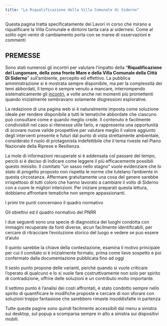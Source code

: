 ```yaml
---
title: "La Riqualificazione della Villa Comunale di Siderno"
---
```


Questa pagina tratta specificatamente dei Lavori in corso che mirano a riqualificare la Villa Comunale e dintorni tanta cara ai sidernesi. 
Come al solito ogni vento di cambiamento porta con se maree di osservazioni e commenti


## **PREMESSE**

Sono stati numerosi gli incontri per valutare l’impatto della “**Riqualificazione del Lungomare, della zona fronte Mare e della Villa Comunale della Città Di Siderno**” sull’ambiente, percepito ed effettivo. La  pubblica amministrazione si è mostrata sempre disponibile, ma per la complessità dei temi abbordati, il tempo è sempre venuto a mancare, interrompendo sistematicamente gli [incontri](incontri.qmd), a volte anche nei momenti più promettenti quando inizialmente sembravano solamente disgressioni esplorative.

La redazione di una pagina web si è naturalmente imposta come soluzione ideale per rendere disponibile a tutti le tematiche abbordate che ciascuno può consultare come e quando meglio crede. Il contenuto è facilmente condivisibili nel caso si ritenesse utile farlo, e rappresenta una opportunità di scovare nuove valide prospettive per valutare meglio il valore aggiunto degli interventi presente e futuri dal punto di vista strettamente ambientale, considerato il ruolo di protagonista indefettibile che il tema riveste nel Piano Nazionale della Riprese e Resilienza.

La mole di informazioni recuperate si è addensata col passare del tempo, perciò si è deciso di indicare come leggere il più efficacemente possibili questo minisito. Il comitato "un sasso nello stagno" vuole evidenziare che lo stato di progetto proposto non rispetta le norme che tutelano l'ambiente in questa circostanza. Affermare gratuitamente una cosa del genere sarebbe irrispettoso di tutti coloro che hanno lavorato a cambiare il volto di Siderno con a cuore le migliori intenzioni.  Per iniziare preparati questa lettura, dobbiamo affrontare tematiche non sempre appassionanti.

I primi tre punti concernano il quadro normativo

 Gli obiettivi ed il quadro normativo del PNRR

I due seguenti sono una specie di diagnostica dei luoghi condotta con immagini recuperate da fonti diverse, alcun facilmente identificabili, per cercare di ritracciare l'evoluzione storico del luogo e vedere se puo essere d'aiuto

Il quinto sarebbe la chiave della contestazione, esamina il motivo principale per cui il comitato si è inizialmente formato, prima come lieve sospetto e poi confermato dalla documentazione pubblicata fino ad oggi

Il sesto punto propone delle varianti, perchè quando si vuole criticare l'operato di qualcuno e lo si vuole fare costruttivamente non solo per spirito di contradizione, offrire delle soluzioni è un contributo molto importante.

Il settimo punto è l'analisi dei costi affrontati, è stato condotto sempre nello spirito di quantificare le modifiche proposte e cercare di non sforare con soluzioni troppo fantasiose che sarebbero rimaste insoddisfatte in partenza

Tutte queste pagine sono quindi facilmente accessibili dal menu a sinistra sui desktop, sul popup a scomparsa sempre in alto a sinistra sui dispositivi mobili.


[comment]: # (**IL PIANO NAZIONALE DI RIPRESA E RESILIENZA.**)
[comment]: # (**PNRR & LA TUTELLA DEI BENI CULTURALI E DEL PAESAGGIO.**)
[comment]: # (**LA TUTELLA DEL VERDE URBANO NELL'AMBITO DELL PNRR**)
[comment]: # (**LA PERTINENZA DEL PROGETTO**)
[comment]: # (**le varianti**)
[comment]: # (**ANALISI DEI COSTI**)
[comment]: # (**I CHIARIMENTI**)









